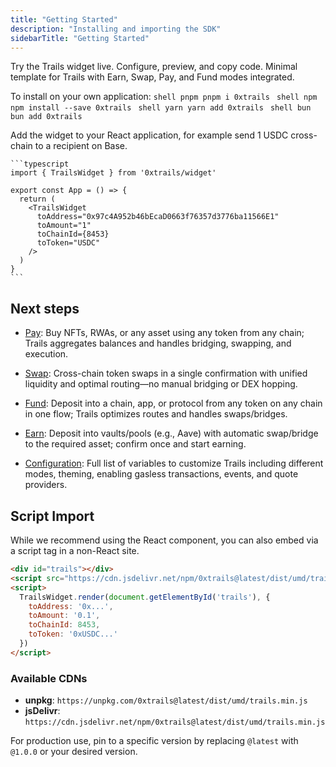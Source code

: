 ```yaml
---
title: "Getting Started"
description: "Installing and importing the SDK"
sidebarTitle: "Getting Started"
---
```


<div className="not-prose grid gap-x-4 gap-y-2 sm:grid-cols-2 md:grid-cols-3">
  <Card title="Live Demo" icon="bolt" href="https://demo.trails.build/widget">
    Try the Trails widget live. Configure, preview, and copy code.
  </Card>

  <Card title="React Starter Kit" icon="code" href="https://github.com/0xsequence-demos/trails-starter">
    Minimal template for Trails with Earn, Swap, Pay, and Fund modes integrated.
  </Card>
</div>



To install on your own application:
<Steps>
  <Step title="Install the SDK">
    <CodeGroup>
    ```shell pnpm
    pnpm i 0xtrails
    ```
    ```shell npm
    npm install --save 0xtrails
    ```
    ```shell yarn
    yarn add 0xtrails
    ```
    ```shell bun
    bun add 0xtrails
    ```
    </CodeGroup>
  </Step>
  
  <Step title="Import and Use the Widget">
    Add the widget to your React application, for example send 1 USDC cross-chain to a recipient on Base.

    ```typescript
    import { TrailsWidget } from '0xtrails/widget'

    export const App = () => {
      return (
        <TrailsWidget
          toAddress="0x97c4A952b46bEcaD0663f76357d3776ba11566E1"
          toAmount="1" 
          toChainId={8453}
          toToken="USDC"
        />
      )
    }
    ```
  </Step>
</Steps>


## Next steps

 - [Pay](@use-cases/pay): Buy NFTs, RWAs, or any asset using any token from any chain; Trails aggregates balances and handles bridging, swapping, and execution.
 - [Swap](@use-cases/swap): Cross-chain token swaps in a single confirmation with unified liquidity and optimal routing—no manual bridging or DEX hopping.
 - [Fund](@use-cases/fund): Deposit into a chain, app, or protocol from any token on any chain in one flow; Trails optimizes routes and handles swaps/bridges.
 - [Earn](@use-cases/earn): Deposit into vaults/pools (e.g., Aave) with automatic swap/bridge to the required asset; confirm once and start earning.

- [Configuration](/sdk/configuration): Full list of variables to customize Trails including different modes, theming, enabling gasless transactions, events, and quote providers.


## Script Import

While we recommend using the React component, you can also embed via a script tag in a non-React site.

```html
<div id="trails"></div>
<script src="https://cdn.jsdelivr.net/npm/0xtrails@latest/dist/umd/trails.min.js"></script>
<script>
  TrailsWidget.render(document.getElementById('trails'), {
    toAddress: '0x...',
    toAmount: '0.1',
    toChainId: 8453,
    toToken: '0xUSDC...'
  })
</script>
```

### Available CDNs

- **unpkg**: `https://unpkg.com/0xtrails@latest/dist/umd/trails.min.js`
- **jsDelivr**: `https://cdn.jsdelivr.net/npm/0xtrails@latest/dist/umd/trails.min.js`

For production use, pin to a specific version by replacing `@latest` with `@1.0.0` or your desired version. 